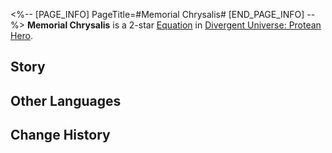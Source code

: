 <%-- [PAGE_INFO]
PageTitle=#Memorial Chrysalis#
[END_PAGE_INFO] --%>
{{Equation Infobox
|period   = Protean Hero
|rarity   = 2
|path1    = Remembrance*4
|path2    = Propagation*2
|effect   = For each stack of "{{Extra Effect|Obsession|61000049}}" ally target has, ally target's Basic ATK and Skill DMG dealt increase by {{Color|h|6%}}. When an ally character departs from the field, is knocked down, or when an ally memosprite disappears, the first character in the lineup obtains {{Color|h|50%}} of that ally's "{{Extra Effect|Obsession|61000049}}" stacks and an equal amount of "{{Extra Effect|Obsession|61000049}}" max limit. This additional stack limit will disappear after {{Color|h|2}} turn(s).
|mentions = Oronyx
}}
'''Memorial Chrysalis''' is a 2-star [[Divergent Universe: Protean Hero/Equations|Equation]] in [[Divergent Universe: Protean Hero]].

==Story==
{{Description|How do I know these tales? A secret for your ears&mdash;<br />the truth may sound ridiculous, but please believe my words.<br />I once adventured in distant woods and brought a giant golden chrysalis back with me,<br />its threads scattering daylight into an iridescent glow. An enchanting sight indeed.<br />Every third dawn, a prismatic butterfly emerges,<br />whirling around me as it flits in the air, unfolding visions of someone else's life before me.<br />I consulted one of Oronyx's priestesses, and she kept silent for a long while,<br />before stating that it was merely a miracle left behind by Era Chrysea.<br />I knew you'd give me that look.<br />If you're doubtful, just take this as my newly weaved story.}}
<!--
==Gameplay Notes==
* 
-->
==Other Languages==
{{Other Languages
|en   = Memorial Chrysalis
|zhs  = 旧忆茧
|zht  = 舊憶繭
|ja   = {{Rubi|記憶|きおく}}の{{Rubi|繭|まゆ}}
|ko   = 옛 추억의 고치
|es   = Crisálida del recuerdo
|fr   = Chrysalide mémorielle
|ru   = Кокон прежних раздумий
|th   = รังไหมความทรงจำ
|vi   = Kén Hồi Ức
|de   = Kokon der alten Erinnerungen
|id   = Memorial Chrysalis
|pt   = Crisálida Memorial
}}

==Change History==
{{Change History|3.3}}